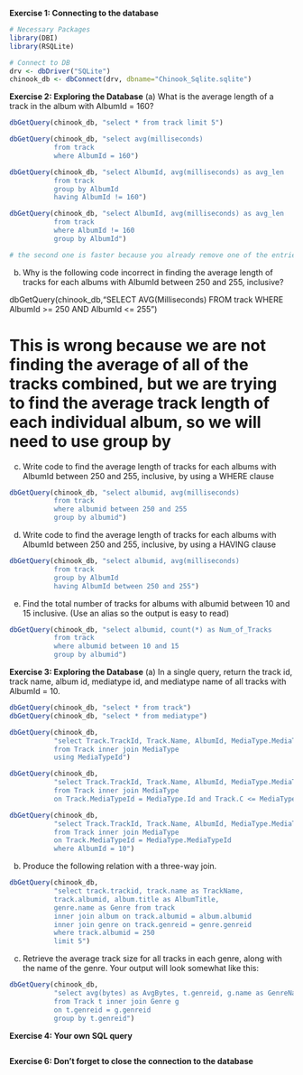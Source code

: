**Exercise 1: Connecting to the database**
```r
# Necessary Packages
library(DBI)
library(RSQLite)

# Connect to DB
drv <- dbDriver("SQLite")
chinook_db <- dbConnect(drv, dbname="Chinook_Sqlite.sqlite")
```
**Exercise 2: Exploring the Database**
(a) What is the average length of a track in the album with AlbumId = 160?
```r
dbGetQuery(chinook_db, "select * from track limit 5")

dbGetQuery(chinook_db, "select avg(milliseconds)
           from track
           where AlbumId = 160")

dbGetQuery(chinook_db, "select AlbumId, avg(milliseconds) as avg_len
           from track
           group by AlbumId
           having AlbumId != 160")

dbGetQuery(chinook_db, "select AlbumId, avg(milliseconds) as avg_len
           from track
           where AlbumId != 160
           group by AlbumId")

# the second one is faster because you already remove one of the entries before grouping, which takes a long time. otherwise they both return the same output
```
(b) Why is the following code incorrect in finding the average length of tracks for each albums with AlbumId between 250 and 255, inclusive?

dbGetQuery(chinook_db,"SELECT AVG(Milliseconds) FROM track WHERE AlbumId >= 250 AND AlbumId <= 255")

# This is wrong because we are not finding the average of all of the tracks combined, but we are trying to find the average track length of each individual album, so we will need to use group by

(c) Write code to find the average length of tracks for each albums with AlbumId between 250 and 255, inclusive, by using a WHERE clause
```r
dbGetQuery(chinook_db, "select albumid, avg(milliseconds)
           from track
           where albumid between 250 and 255
           group by albumid")
```
(d) Write code to find the average length of tracks for each albums with AlbumId between 250 and 255, inclusive, by using a HAVING clause
```r
dbGetQuery(chinook_db, "select albumid, avg(milliseconds)
           from track
           group by AlbumId
           having AlbumId between 250 and 255")
```
(e) Find the total number of tracks for albums with albumid between 10 and 15 inclusive. (Use an alias so the output is easy to read)
```r
dbGetQuery(chinook_db, "select albumid, count(*) as Num_of_Tracks
           from track
           where albumid between 10 and 15
           group by albumid")
```
**Exercise 3: Exploring the Database**
(a) In a single query, return the track id, track name, album id, mediatype id, and mediatype name of all tracks with AlbumId = 10.
```r
dbGetQuery(chinook_db, "select * from track")
dbGetQuery(chinook_db, "select * from mediatype")

dbGetQuery(chinook_db,
           "select Track.TrackId, Track.Name, AlbumId, MediaType.MediaTypeId, MediaType.Name
           from Track inner join MediaType
           using MediaTypeId")

dbGetQuery(chinook_db,
           "select Track.TrackId, Track.Name, AlbumId, MediaType.MediaTypeId, MediaType.Name
           from Track inner join MediaType
           on Track.MediaTypeId = MediaType.Id and Track.C <= MediaType.B")

dbGetQuery(chinook_db,
           "select Track.TrackId, Track.Name, AlbumId, MediaType.MediaTypeId, MediaType.Name
           from Track inner join MediaType
           on Track.MediaTypeId = MediaType.MediaTypeId
           where AlbumId = 10")
```
(b) Produce the following relation with a three-way join.
```r
dbGetQuery(chinook_db,
           "select track.trackid, track.name as TrackName,
           track.albumid, album.title as AlbumTitle,
           genre.name as Genre from track
           inner join album on track.albumid = album.albumid
           inner join genre on track.genreid = genre.genreid
           where track.albumid = 250
           limit 5")
```
(c) Retrieve the average track size for all tracks in each genre, along with the name of the genre. Your output will look somewhat like this:
```r
dbGetQuery(chinook_db,
           "select avg(bytes) as AvgBytes, t.genreid, g.name as GenreName
           from Track t inner join Genre g
           on t.genreid = g.genreid
           group by t.genreid")
```
**Exercise 4: Your own SQL query**
```r

```
**Exercise 6: Don’t forget to close the connection to the database**
```r

```

